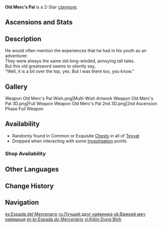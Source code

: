 {{Weapon Infobox
|id             = 12201
|image          = <gallery>
Weapon Old Merc's Pal.png|Base
Weapon Old Merc's Pal 2nd.png|2nd Ascension
</gallery>
|type           = Claymore
|series         = 2-Star
|releaseDate    = 2020-09-28
|rarity         = 2
|base_atk       = 33
|obtain         = Chests
|obtain2        = Investigation
|obtain3        = Shops
}}
{{Description|A battle-tested greatsword that has seen better days and worse.}}
'''Old Merc's Pal''' is a 2-Star [[claymore]].

==Ascensions and Stats==
{{Weapon Ascensions and Stats
|ascendMat1 = Boreal Wolf's Milk Tooth
|ascendMat2 = Boreal Wolf's Cracked Tooth
|ascendMat3 = Boreal Wolf's Broken Fang
|bossMat1   = Dead Ley Line Branch
|bossMat2   = Dead Ley Line Leaves
|commonMat1 = Slime Condensate
|commonMat2 = Slime Secretions
}}

==Description==
He would often mention the experiences that he had in his youth as an adventurer.<br />
They were always the same old long-winded, annoying tall tales.<br />
But this old greatsword seems to silently say,<br />
"Well, it is a bit over the top, yes. But I was there too, you know."

==Gallery==
<gallery hideaddbutton="true" captionalign="center">
Weapon Old Merc's Pal Wish.png|Multi-Wish Artwork
Weapon Old Merc's Pal 3D.png|Full Weapon
Weapon Old Merc's Pal 2nd 3D.png|2nd Ascension Phase Full Weapon
</gallery>

==Availability==
*Randomly found in Common or Exquisite [[Chests]] in all of [[Teyvat]]
*Dropped when interacting with some [[Investigation]] points
===Shop Availability===
{{Shop Availability}}

==Other Languages==
{{Other Languages
|en      = Old Merc's Pal
|zhs     = 佣兵重剑
|zhs_rm  = Yōngbīng Zhòngjiàn
|zht     = 傭兵重劍
|zht_rm  = Yōngbīng Zhòngjiàn
|zh_tl   = Mercenary Heavy Sword
|ja      = 傭兵の重剣
|ja_rm   = Youhei no Juuken{{Assumed}}
|ja_tl   = Mercenary's Heavy Sword
|ko      = {{tt|용병|傭兵}} {{tt|중검|重劍}}
|ko_rm   = Yongbyeong Junggeom
|ko_tl   = Mercenary Heavy Sword
|es      = Espada del Mercenario
|es_tl   = Sword of the Mercenary
|fr      = Lame du mercenaire
|fr_tl   = Blade of the Mercenary
|ru      = Лучший друг наёмника
|ru_tl   = Mercenary's Best Friend
|th      = Old Merc's Pal
|vi      = {{tt|Kiếm|劍}} Dụng {{tt|Binh|兵}}
|vi_tl   = Sword of the Mercenary
|de      = Söldnerzweihänder
|de_tl   = Mercenary {{w|Zweihänder}}
|de_note = Zweihänder is a word also used in English to reference a certain medieval weapon, hence why it is not translated here.
|id      = Old Merc's Pal
|pt      = Espada do Mercenário
|pt_tl   = Sword of the Mercenary
}}

==Change History==
{{Change History|1.0}}

==Navigation==
{{Weapons by Series Navbox|series=2-Star}}
{{Weapon Navbox|type=Claymores}}

[[es:Espada del Mercenario]]
[[ru:Лучший друг наёмника]]
[[uk:Важкий меч найманця]]
[[pt-br:Espada do Mercenário]]
[[vi:Kiếm Dụng Binh]]